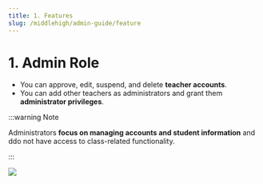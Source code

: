 ```yaml
---
title: 1. Features
slug: /middlehigh/admin-guide/feature
---
```



# 1. Admin Role

- You can approve, edit, suspend, and delete **teacher accounts**.
- You can add other teachers as administrators and grant them **administrator privileges**.

:::warning Note

Administrators **focus on managing accounts and student information** and ddo not have access to class-related functionality.

:::

<Image src="/img/en/elementary/admin/01-01.jpg" size="lg" />
